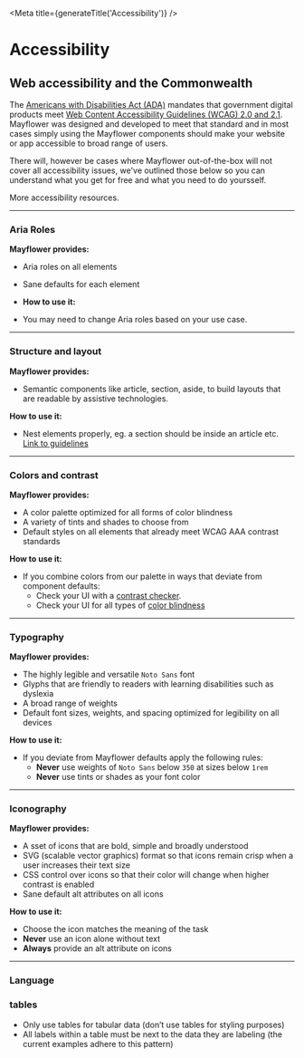 

<Meta title={generateTitle('Accessibility')} />

# Accessibility

## Web accessibility and the Commonwealth

The [Americans with Disabilities Act (ADA)](https://www.ada.gov/) mandates that government digital products meet [Web Content Accessibility Guidelines (WCAG) 2.0 and 2.1](https://www.w3.org/WAI/standards-guidelines/wcag/). Mayflower was designed and developed to meet that standard and in most cases simply using the Mayflower components should make your website or app accessible to broad range of users.

There will, however be cases where Mayflower out-of-the-box will not cover all accessibility issues, we've outlined those below so you can understand what you get for free and what you need to do yoursself.

<Link theme="c-primary-alt" onClick={linkTo(generateTitle('AccessibilityResources'))}>More accessibility resources.</Link>

---

### Aria Roles

**Mayflower provides:**
- Aria roles on all elements
- Sane defaults for each element

- **How to use it:**
- You may need to change Aria roles based on your use case.

---

### Structure and layout

**Mayflower provides:**
- Semantic components like article, section, aside, to build layouts that are readable by assistive technologies.

**How to use it:**
- Nest elements properly, eg. a section should be inside an article etc. [Link to guidelines](link)

---

### Colors and contrast

**Mayflower provides:**
- A color palette optimized for all forms of color blindness
- A variety of tints and shades to choose from
- Default styles on all elements that already meet WCAG AAA contrast standards

**How to use it:**
- If you combine colors from our palette in ways that deviate from component defaults:
	- Check your UI with a [contrast checker](link).
	- Check your UI for all types of [color blindness](https://accessgarage.wordpress.com/2013/02/09/458/)

---

### Typography

**Mayflower provides:**
- The highly legible and versatile `Noto Sans` font
- Glyphs that are friendly to readers with learning disabilities such as dyslexia
- A broad range of weights
- Default font sizes, weights, and spacing optimized for legibility on all devices

**How to use it:**
- If you deviate from Mayflower defaults apply the following rules:
	- **Never** use weights of `Noto Sans` below `350` at sizes below `1rem`
	- **Never** use tints or shades as your font color

---

### Iconography

**Mayflower provides:**
- A sset of icons that are bold, simple and broadly understood
- SVG (scalable vector graphics) format so that icons remain crisp when a user increases their text size
- CSS control over icons so that their color will change when higher contrast is enabled
- Sane default alt attributes on all icons

**How to use it:**
- Choose the icon matches the meaning of the task
- **Never** use an icon alone without text
- **Always** provide an alt attribute on icons

---

### Language

### tables

* Only use tables for tabular data \(don’t use tables for styling purposes\)
* All labels within a table must be next to the data they are labeling \(the current examples adhere to this pattern\)

